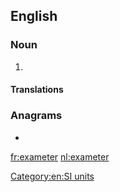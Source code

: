{{also|exa-meter}}
==English==

===Noun===
{{en-noun}}

# {{alternative spelling of|exametre|from=US|lang=en}}

====Translations====
{{trans-see|exametre}}

===Anagrams===
* {{l|en|exametre}}

[[Category:en:SI units]]

[[fr:exameter]]
[[nl:exameter]]